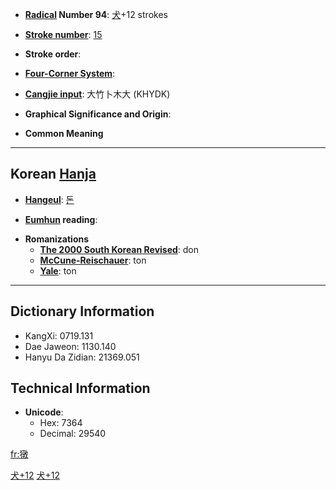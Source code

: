 * '''[[Wiktionary:Chinese radical index| Radical]] Number 94''': [[Wiktionary:Chinese radical index 犬|犬]]+12 strokes

* '''[[Wiktionary:Chinese total strokes index|Stroke number]]''': [[Wiktionary:Chinese total strokes index 15|15]]

* '''Stroke order''': 

* '''[[Wiktionary:Chinese four corner index|Four-Corner System]]''': 

* '''[[Wiktionary:Chinese Cangjie index|Cangjie input]]''': 大竹卜木大 (KHYDK)

* '''Graphical Significance and Origin''': 

* '''Common Meaning'''

----

== Korean [[Hanja]] ==

* '''[[Hangeul]]''': [[돈]]

* '''[[Eumhun]] reading''': 

* '''Romanizations'''
** '''[[The 2000 South Korean Revised Romanization|The 2000 South Korean Revised]]''': don
** '''[[McCune-Reischauer]]''': ton
** '''[[Yale]]''': ton

----

== Dictionary Information ==

* KangXi: 0719.131
* Dae Jaweon: 1130.140
* Hanyu Da Zidian: 21369.051

== Technical Information ==

* '''Unicode''':
** Hex: 7364
** Decimal: 29540

[[Category:CJKV Character articles lacking a common meaning|犬+12]]
[[Category:Korean-only CJKV Characters|犬+12]]

[[fr:獤]]